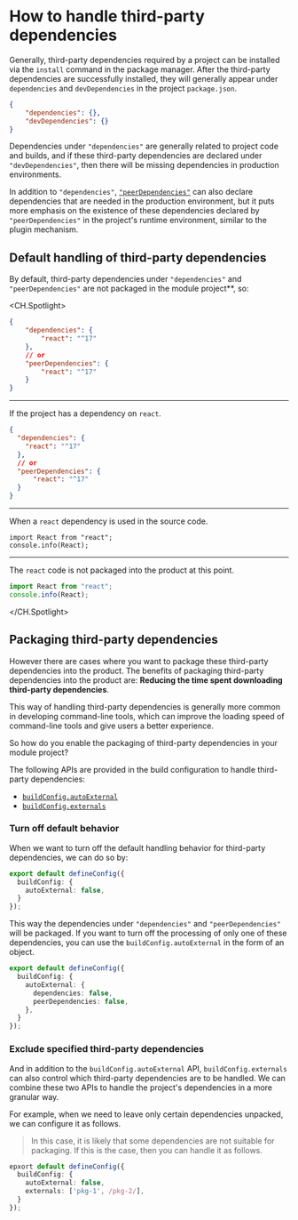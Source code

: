 # How to handle third-party dependencies

Generally, third-party dependencies required by a project can be installed via the `install` command in the package manager. After the third-party dependencies are successfully installed, they will generally appear under `dependencies` and `devDependencies` in the project `package.json`.

``` json pacakge.json
{
    "dependencies": {},
    "devDependencies": {}
}
```

Dependencies under `"dependencies"` are generally related to project code and builds, and if these third-party dependencies are declared under `"devDependencies"`, then there will be missing dependencies in production environments.

In addition to `"dependencies"`, [`"peerDependencies"`](/en/guide/basic/before-getting-started#peerdependencies) can also declare dependencies that are needed in the production environment, but it puts more emphasis on the existence of these dependencies declared by `"peerDependencies"` in the project's runtime environment, similar to the plugin mechanism.

## Default handling of third-party dependencies

By default, third-party dependencies under `"dependencies"` and `"peerDependencies"` are not packaged in the module project**, so:

<CH.Spotlight>

```json ./v1/package.json
{
    "dependencies": {
        "react": "^17"
    },
    // or
    "peerDependencies": {
        "react": "^17"
    }
}
```

---

If the project has a dependency on `react`.

```json ./v1/package.json
{
  "dependencies": {
    "react": "^17"
  },
  // or
  "peerDependencies": {
      "react": "^17"
  }
}
```

---

When a `react` dependency is used in the source code.

``` tsx src/index.ts
import React from "react";
console.info(React);
```

---

The `react` code is not packaged into the product at this point.

``` js dist/index.js
import React from "react";
console.info(React);
```

</CH.Spotlight>

## Packaging third-party dependencies

However there are cases where you want to package these third-party dependencies into the product. The benefits of packaging third-party dependencies into the product are: **Reducing the time spent downloading third-party dependencies**.

This way of handling third-party dependencies is generally more common in developing command-line tools, which can improve the loading speed of command-line tools and give users a better experience.

So how do you enable the packaging of third-party dependencies in your module project?

The following APIs are provided in the build configuration to handle third-party dependencies:

* [`buildConfig.autoExternal`](en/api/build-config#autoexternal)
* [`buildConfig.externals`](/en/api/build-config#externals)

### Turn off default behavior

When we want to turn off the default handling behavior for third-party dependencies, we can do so by:

``` ts
export default defineConfig({
  buildConfig: {
    autoExternal: false,
  }
});
```

This way the dependencies under `"dependencies"` and `"peerDependencies"` will be packaged. If you want to turn off the processing of only one of these dependencies, you can use the
`buildConfig.autoExternal` in the form of an object.

``` ts
export default defineConfig({
  buildConfig: {
    autoExternal: {
      dependencies: false,
      peerDependencies: false,
    },
  }
});
```

### Exclude specified third-party dependencies

And in addition to the `buildConfig.autoExternal` API, `buildConfig.externals` can also control which third-party dependencies are to be handled. We can combine these two
APIs to handle the project's dependencies in a more granular way.

For example, when we need to leave only certain dependencies unpacked, we can configure it as follows.

> In this case, it is likely that some dependencies are not suitable for packaging. If this is the case, then you can handle it as follows.

``` ts
epxort default defineConfig({
  buildConfig: {
    autoExternal: false,
    externals: ['pkg-1', /pkg-2/],
  }
});
```
